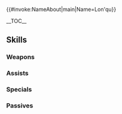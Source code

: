 {{#invoke:NameAbout|main|Name=Lon'qu}}{{HeroPage Tabs|{{PAGENAME}}}}
{{Hero Infobox
|Name=Lon'qu
|Title=Solitary Blade
|GrowthModifier= None
|WeaponType=Red Sword
|Origin=Fire Emblem Awakening
|Gender=Male
|MoveType=Infantry
|actorEN=Travis Willingham
|resplendentActorEN=Gabe Kunda
|actorJP=子安武人
|artist=AKIRA
|resplendentArtist=萩谷薫
|releaseDate = February 2, 2017
|poolDate = February 2, 2017
|randomStartTime=2017-02-02T07:00:00Z
|poolRarities=3,4
|TagID=ロンクー
|InternalID=13
|cv1=10
|cv2=300300
|description=A skilled swordsman of Regna Ferox who is oddly skittish around women. Appears in Fire Emblem Awakening.
|Properties=resplendent,embla
|resplendentStartTime=2022-08-25T07:00:00Z
|resplendentEndTime=2022-09-10T06:59:59Z
}}

__TOC__

{{Stats Page
|Lv1HP=19|Lv1ATK=7|Lv1SPD=11|Lv1DEF=5|Lv1RES=5
|GRHP=60|GRATK=50|GRSPD=65|GRDEF=40|GRRES=40
}}

==Skills==
===Weapons===
{{Weapons Table
|weapon1=Iron Sword
|weapon1Default=1
|weapon1Unlock=1
|weapon2=Steel Sword
|weapon2Default=3
|weapon2Unlock=2
|weapon3=Killing Edge
|weapon3Default=4
|weapon3Unlock=3
|weapon4=Killing Edge+
|weapon4Default=5
|weapon4Unlock=5
|weapon5=Solitary Blade
|weapon5Unlock=5
}}

===Assists===
{{Assists Table}}

===Specials===
{{Specials Table
|special1=Night Sky
|special1Default=4
|special1Unlock=3
|special2=Glimmer
|special2Default=
|special2Unlock=4
}}
===Passives===
{{Passives Table
|passiveA1=Speed +1
|passiveA2=Speed +2
|passiveA3=Speed +3
|passiveA1Unlock=3
|passiveA2Unlock=4
|passiveA3Unlock=5
|passiveB1=Vantage 1
|passiveB2=Vantage 2
|passiveB3=Vantage 3
|passiveB1Unlock=1
|passiveB2Unlock=2
|passiveB3Unlock=4
}}

{{Heroes Navbox}}